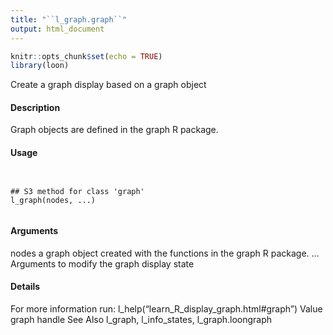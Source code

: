 ```yaml
---
title: "``l_graph.graph``"
output: html_document
---
```


```r
knitr::opts_chunk$set(echo = TRUE)
library(loon)
```


 Create a graph display based on a graph object

#### Description 

Graph objects are defined in the graph R package.

#### Usage
<pre><code>

## S3 method for class 'graph'
l_graph(nodes, ...)

</code></pre>

#### Arguments 

nodes a graph object created with the functions in the graph R package.
...  Arguments 
 to modify the graph display state

#### Details 

For more information run: l_help("learn_R_display_graph.html#graph")
Value
graph handle
See Also
l_graph, l_info_states, l_graph.loongraph
